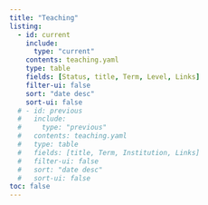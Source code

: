 ```yaml
---
title: "Teaching"
listing:
  - id: current
    include: 
      type: "current"
    contents: teaching.yaml
    type: table
    fields: [Status, title, Term, Level, Links]
    filter-ui: false
    sort: "date desc"
    sort-ui: false
  # - id: previous
  #   include: 
  #     type: "previous"
  #   contents: teaching.yaml
  #   type: table
  #   fields: [title, Term, Institution, Links]
  #   filter-ui: false
  #   sort: "date desc"
  #   sort-ui: false
toc: false    
---
```


:::{#current}
:::

